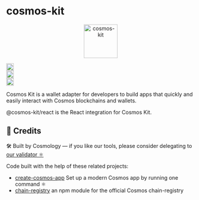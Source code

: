 
# cosmos-kit

<p align="center" width="100%">
  <img
    src="https://user-images.githubusercontent.com/545047/190171432-5526db8f-9952-45ce-a745-bea4302f912b.svg"
    alt="cosmos-kit"
    width="90px"
    height="90px"
  />
</p>

<div width="100%" style={{
  display:'flex',
  justifyContent:'center',
  alignItems: 'center',
  paddingTop: '12px'
  }}>
<div style={{paddingRight:'4px'}}>
  <a href="https://github.com/cosmology-tech/cosmos-kit/actions/workflows/run-tests.yml">
    <img
      height="20"
      src="https://github.com/cosmology-tech/cosmos-kit/actions/workflows/run-tests.yml/badge.svg"
    />
  </a>
</div>
<div style={{paddingRight:'4px'}}>
  <a href="https://github.com/cosmology-tech/cosmos-kit/blob/main/packages/core/LICENSE">
    <img
      height="20"
      src="https://img.shields.io/badge/license-BSD%203--Clause%20Clear-blue.svg"
    />
  </a>
</div>
  
<div style={{paddingRight:'4px'}}>
  <a href="https://www.npmjs.com/package/@cosmos-kit/react">
    <img
      height="20"
      src="https://img.shields.io/github/package-json/v/cosmology-tech/cosmos-kit?filename=packages%2Freact%2Fpackage.json"
    />
  </a>
  </div>
</div>

Cosmos Kit is a wallet adapter for developers to build apps that quickly and easily interact with Cosmos blockchains and wallets.

@cosmos-kit/react is the React integration for Cosmos Kit.

## 💟 Credits

🛠 Built by Cosmology — if you like our tools, please consider delegating to [our validator ⚛️](https://cosmology.tech/validator)

Code built with the help of these related projects:

- [create-cosmos-app](https://github.com/cosmology/create-cosmos-app) Set up a modern Cosmos app by running one command ⚛️
- [chain-registry](https://github.com/cosmology/chain-registry) an npm module for the official Cosmos chain-registry
